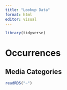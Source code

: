 ```yaml
---
title: "Lookup Data"
format: html
editor: visual
---
```


```r
library(tidyverse)
```


# Occurrences

## Media Categories
```r
readRDS("~")
```



